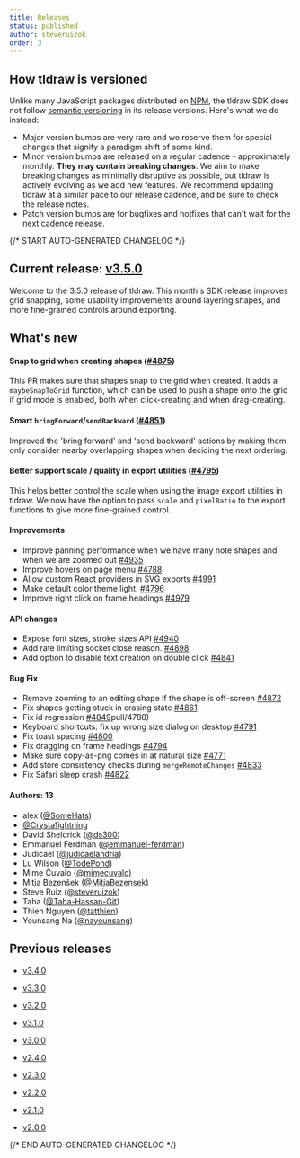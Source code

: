 ```yaml
---
title: Releases
status: published
author: steveruizok
order: 3
---
```


## How tldraw is versioned

Unlike many JavaScript packages distributed on [NPM](https://www.npmjs.com/), the tldraw SDK does not follow [semantic versioning](https://semver.org/) in its release versions. Here's what we do instead:

- Major version bumps are very rare and we reserve them for special changes that signify a paradigm shift of some kind.
- Minor version bumps are released on a regular cadence - approximately monthly. **They may contain breaking changes**. We aim to make breaking changes as minimally disruptive as possible, but tldraw is actively evolving as we add new features. We recommend updating tldraw at a similar pace to our release cadence, and be sure to check the release notes.
- Patch version bumps are for bugfixes and hotfixes that can't wait for the next cadence release.

{/* START AUTO-GENERATED CHANGELOG */}

## Current release: [v3.5.0](/releases/v3.5.0)

Welcome to the 3.5.0 release of tldraw. This month's SDK release improves grid snapping, some usability improvements around layering shapes, and more fine-grained controls around exporting.

## What's new

#### Snap to grid when creating shapes ([#4875](https://github.com/tldraw/tldraw/pull/4875))

This PR makes sure that shapes snap to the grid when created. It adds a `maybeSnapToGrid` function, which can be used to push a shape onto the grid if grid mode is enabled, both when click-creating and when drag-creating.

#### Smart `bringForward`/`sendBackward` ([#4851](https://github.com/tldraw/tldraw/pull/4851))

Improved the 'bring forward' and 'send backward' actions by making them only consider nearby overlapping shapes when deciding the next ordering.

#### Better support scale / quality in export utilities ([#4795](https://github.com/tldraw/tldraw/pull/4795))

This helps better control the scale when using the image export utilities in tldraw. We now have the option to pass `scale` and `pixelRatio` to the export functions to give more fine-grained control.

#### Improvements

- Improve panning performance when we have many note shapes and when we are zoomed out [#4935](https://github.com/tldraw/tldraw/pull/4935)
- Improve hovers on page menu [#4788](https://github.com/tldraw/tldraw/)
- Allow custom React providers in SVG exports [#4991](https://github.com/tldraw/tldraw/pull/4991)
- Make default color theme light. [#4796](https://github.com/tldraw/tldraw/pull/4796)
- Improve right click on frame headings [#4979](https://github.com/tldraw/tldraw/pull/4979)

#### API changes

- Expose font sizes, stroke sizes API [#4940](https://github.com/tldraw/tldraw/pull/4940)
- Add rate limiting socket close reason. [#4898](https://github.com/tldraw/tldraw/pull/4898)
- Add option to disable text creation on double click [#4841](https://github.com/tldraw/tldraw/pull/4841)

#### Bug Fix

- Remove zooming to an editing shape if the shape is off-screen [#4872](https://github.com/tldraw/tldraw/pull/4872)
- Fix shapes getting stuck in erasing state [#4861](https://github.com/tldraw/tldraw/pull/4861)
- Fix id regression [#4849](https://github.com/tldraw/tldraw/pull/4849)pull/4788)
- Keyboard shortcuts: fix up wrong size dialog on desktop [#4791](https://github.com/tldraw/tldraw/pull/4791)
- Fix toast spacing [#4800](https://github.com/tldraw/tldraw/pull/4800)
- Fix dragging on frame headings [#4794](https://github.com/tldraw/tldraw/pull/4794)
- Make sure copy-as-png comes in at natural size [#4771](https://github.com/tldraw/tldraw/pull/4771)
- Add store consistency checks during `mergeRemoteChanges` [#4833](https://github.com/tldraw/tldraw/pull/4833)
- Fix Safari sleep crash [#4822](https://github.com/tldraw/tldraw/pull/4822)

#### Authors: 13

- alex ([@SomeHats](https://github.com/SomeHats))
- [@Crysta1ightning](https://github.com/Crysta1ightning)
- David Sheldrick ([@ds300](https://github.com/ds300))
- Emmanuel Ferdman ([@emmanuel-ferdman](https://github.com/emmanuel-ferdman))
- Judicael ([@judicaelandria](https://github.com/judicaelandria))
- Lu Wilson ([@TodePond](https://github.com/TodePond))
- Mime Čuvalo ([@mimecuvalo](https://github.com/mimecuvalo))
- Mitja Bezenšek ([@MitjaBezensek](https://github.com/MitjaBezensek))
- Steve Ruiz ([@steveruizok](https://github.com/steveruizok))
- Taha ([@Taha-Hassan-Git](https://github.com/Taha-Hassan-Git))
- Thien Nguyen ([@tatthien](https://github.com/tatthien))
- Younsang Na ([@nayounsang](https://github.com/nayounsang))

## Previous releases

- [v3.4.0](/releases/v3.4.0)

- [v3.3.0](/releases/v3.3.0)

- [v3.2.0](/releases/v3.2.0)

- [v3.1.0](/releases/v3.1.0)

- [v3.0.0](/releases/v3.0.0)

- [v2.4.0](/releases/v2.4.0)

- [v2.3.0](/releases/v2.3.0)

- [v2.2.0](/releases/v2.2.0)

- [v2.1.0](/releases/v2.1.0)

- [v2.0.0](/releases/v2.0.0)

{/* END AUTO-GENERATED CHANGELOG */}
